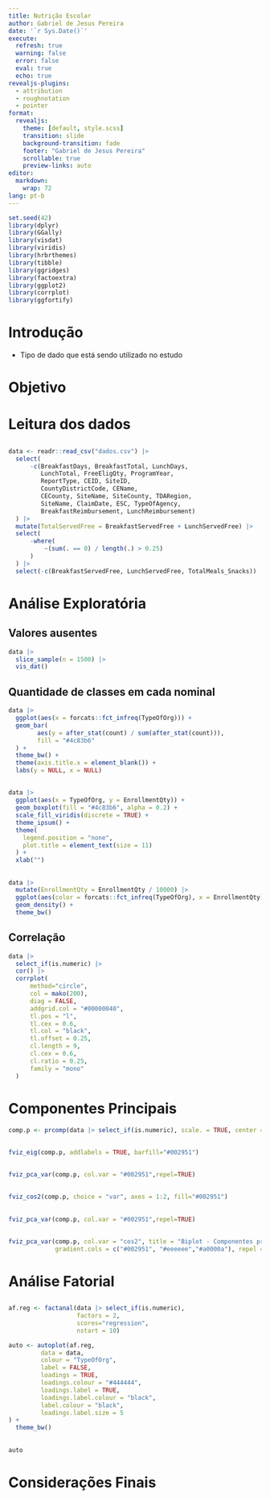 ```yaml
---
title: Nutrição Escolar
author: Gabriel de Jesus Pereira
date: '`r Sys.Date()`'
execute:
  refresh: true
  warning: false
  error: false
  eval: true
  echo: true
revealjs-plugins:
  - attribution 
  - roughnotation
  - pointer
format: 
  revealjs:
    theme: [default, style.scss]
    transition: slide
    background-transition: fade
    footer: "Gabriel de Jesus Pereira"
    scrollable: true
    preview-links: auto
editor:
  markdown:
    wrap: 72
lang: pt-b
---
```


```r
set.seed(42)
library(dplyr)
library(GGally)
library(visdat)
library(viridis)
library(hrbrthemes)
library(tibble)
library(ggridges)
library(factoextra)
library(ggplot2)
library(corrplot)
library(ggfortify)
```


# Introdução

- Tipo de dado que está sendo utilizado no estudo

# Objetivo

# Leitura dos dados

## {auto-animate="true"}

```r
data <- readr::read_csv("dados.csv") |>
  select(
      -c(BreakfastDays, BreakfastTotal, LunchDays,
         LunchTotal, FreeEligQty, ProgramYear,
         ReportType, CEID, SiteID, 
         CountyDistrictCode, CEName, 
         CECounty, SiteName, SiteCounty, TDARegion,
         SiteName, ClaimDate, ESC, TypeOfAgency,
         BreakfastReimbursement, LunchReimbursement)
  ) |>
  mutate(TotalServedFree = BreakfastServedFree + LunchServedFree) |>
  select(
      -where(
          ~(sum(. == 0) / length(.) > 0.25)
      )
  ) |>
  select(-c(BreakfastServedFree, LunchServedFree, TotalMeals_Snacks))
```

# Análise Exploratória

## Valores ausentes

```r
data |> 
  slice_sample(n = 1500) |> 
  vis_dat()
```

## Quantidade de classes em cada nominal

```r
data |> 
  ggplot(aes(x = forcats::fct_infreq(TypeOfOrg))) +
  geom_bar(
        aes(y = after_stat(count) / sum(after_stat(count))),
        fill = "#4c83b6"
  ) +
  theme_bw() +
  theme(axis.title.x = element_blank()) +
  labs(y = NULL, x = NULL) 
```

##

```r
data |>
  ggplot(aes(x = TypeOfOrg, y = EnrollmentQty)) +
  geom_boxplot(fill = "#4c83b6", alpha = 0.2) +
  scale_fill_viridis(discrete = TRUE) +
  theme_ipsum() +
  theme(
    legend.position = "none",
    plot.title = element_text(size = 11)
  ) +
  xlab("")
```

##

```r
data |>
  mutate(EnrollmentQty = EnrollmentQty / 10000) |>
  ggplot(aes(color = forcats::fct_infreq(TypeOfOrg), x = EnrollmentQty)) +
  geom_density() +
  theme_bw()
```

## Correlação

```r
data |>
  select_if(is.numeric) |>
  cor() |>
  corrplot(
      method="circle",
      col = mako(200),
      diag = FALSE,
      addgrid.col = "#00000040",
      tl.pos = "l",
      tl.cex = 0.6,
      tl.col = "black",
      tl.offset = 0.25,
      cl.length = 9,
      cl.cex = 0.6,
      cl.ratio = 0.25,
      family = "mono"
  )
```

# Componentes Principais

```r
comp.p <- prcomp(data |> select_if(is.numeric), scale. = TRUE, center = TRUE, tol=0)
```

##

```r
fviz_eig(comp.p, addlabels = TRUE, barfill="#002951")
```

##

```r
fviz_pca_var(comp.p, col.var = "#002951",repel=TRUE)
```

##

```r
fviz_cos2(comp.p, choice = "var", axes = 1:2, fill="#002951")
```

##

```r
fviz_pca_var(comp.p, col.var = "#002951",repel=TRUE)
```

##

```r
fviz_pca_var(comp.p, col.var = "cos2", title = "Biplot - Componentes principais",
             gradient.cols = c("#002951", "#eeeeee","#a0000a"), repel = TRUE)

```

# Análise Fatorial

##

```r
af.reg <- factanal(data |> select_if(is.numeric),
                   factors = 2,
                   scores="regression", 
                   nstart = 10)
```

```r
auto <- autoplot(af.reg,
         data = data,
         colour = "TypeOfOrg",
         label = FALSE,
         loadings = TRUE,
         loadings.colour = "#444444",
         loadings.label = TRUE,
         loadings.label.colour = "black",
         label.colour = "black",
         loadings.label.size = 5
) +
  theme_bw()
```

##

```r
auto
```

# Considerações Finais
